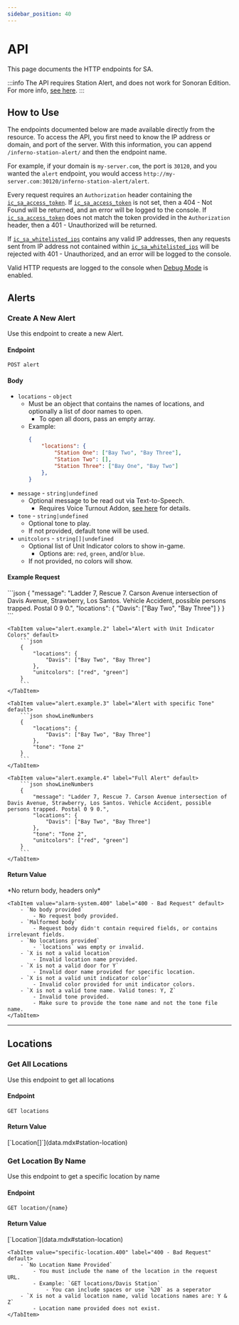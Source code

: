 ```yaml
---
sidebar_position: 40
---
```



# API

This page documents the HTTP endpoints for SA.

:::info
The API requires Station Alert, and does not work for Sonoran Edition.
For more info, [see here](../../index.md#available-versions).
:::

## How to Use
The endpoints documented below are made available directly from the resource.
To access the API, you first need to know the IP address or domain, and port of the server.
With this information, you can append `/inferno-station-alert/` and then the endpoint name.

For example, if your domain is `my-server.com`, the port is `30120`, and you wanted the `alert` endpoint, you would access `http://my-server.com:30120/inferno-station-alert/alert`.

Every request requires an `Authorization` header containing the [`ic_sa_access_token`](../config.md#http-access-token). If [`ic_sa_access_token`](../config.md#http-access-token) is not set, then a 404 - Not Found will be returned, and an error will be logged to the console. If [`ic_sa_access_token`](../config.md#http-access-token) does not match the token provided in the `Authorization` header, then a 401 - Unauthorized will be returned.

If [`ic_sa_whitelisted_ips`](../config.md#api-whitelist) contains any valid IP addresses, then any requests sent from IP address not contained within [`ic_sa_whitelisted_ips`](../config.md#api-whitelist) will be rejected with 401 - Unauthorized, and an error will be logged to the console.

Valid HTTP requests are logged to the console when [Debug Mode](../config.md#debug) is enabled.

## Alerts

### Create A New Alert
Use this endpoint to create a new Alert.

#### Endpoint
```
POST alert
```
#### Body

- `locations` - `object`
	- Must be an object that contains the names of locations, and optionally a list of door names to open.
		- To open all doors, pass an empty array.
	- Example:
		```json
		{
			"locations": {
				"Station One": ["Bay Two", "Bay Three"],
				"Station Two": [],
				"Station Three": ["Bay One", "Bay Two"]
			},
		}
		```
- `message` - `string|undefined`
	- Optional message to be read out via Text-to-Speech.
		- Requires Voice Turnout Addon, [see here](../config.md#voice-turnout-addon-values-explained) for details.
- `tone` - `string|undefined`
	- Optional tone to play.
	- If not provided, default tone will be used.
- `unitcolors` - `string[]|undefined`
	- Optional list of Unit Indicator colors to show in-game.
		- Options are: `red`, `green`, and/or `blue`.
	- If not provided, no colors will show.

#### Example Request
<Tabs>
	<TabItem value="alert.example.1" label="Alert with Message" default>
		```json
		{
			"message": "Ladder 7, Rescue 7. Carson Avenue intersection of Davis Avenue, Strawberry, Los Santos. Vehicle Accident, possible persons trapped. Postal 0 9 0.",
			"locations": {
				"Davis": ["Bay Two", "Bay Three"]
			}
		}
		```
	</TabItem>

	<TabItem value="alert.example.2" label="Alert with Unit Indicator Colors" default>
		```json
		{
			"locations": {
				"Davis": ["Bay Two", "Bay Three"]
			},
			"unitcolors": ["red", "green"]
		}
		```
	</TabItem>

	<TabItem value="alert.example.3" label="Alert with specific Tone" default>
		```json showLineNumbers
		{
			"locations": {
				"Davis": ["Bay Two", "Bay Three"]
			},
			"tone": "Tone 2"
		}
		```
	</TabItem>

	<TabItem value="alert.example.4" label="Full Alert" default>
		```json showLineNumbers
		{
			"message": "Ladder 7, Rescue 7. Carson Avenue intersection of Davis Avenue, Strawberry, Los Santos. Vehicle Accident, possible persons trapped. Postal 0 9 0.",
			"locations": {
				"Davis": ["Bay Two", "Bay Three"]
			},
			"tone": "Tone 2",
			"unitcolors": ["red", "green"]
		}
		```
	</TabItem>
</Tabs>

#### Return Value
<Tabs>
	<TabItem value="alarm-system.200" label="200 - OK" default>
		<p>*No return body, headers only*</p>
	</TabItem>

	<TabItem value="alarm-system.400" label="400 - Bad Request" default>
		- `No body provided`
			- No request body provided.
		- `Malformed body`
			- Request body didn't contain required fields, or contains irrelevant fields.
		- `No locations provided`
			- `locations` was empty or invalid.
		- `X is not a valid location`
			- Invalid location name provided.
		- `X is not a valid door for Y`
			- Invalid door name provided for specific location.
		- `X is not a valid unit indicator color`
			- Invalid color provided for unit indicator colors.
		- `X is not a valid tone name. Valid tones: Y, Z`
			- Invalid tone provided.
			- Make sure to provide the tone name and not the tone file name.
	</TabItem>
</Tabs>

***

## Locations

### Get All Locations
Use this endpoint to get all locations

#### Endpoint
```
GET locations
```

#### Return Value
<Tabs>
	<TabItem value="all-locations.200" label="200 - OK" default>
		<p>[`Location[]`](data.mdx#station-location)</p>
	</TabItem>
</Tabs>

### Get Location By Name
Use this endpoint to get a specific location by name

#### Endpoint
```
GET location/{name}
```

#### Return Value
<Tabs>
	<TabItem value="specific-location.200" label="200 - OK" default>
		<p>[`Location`](data.mdx#station-location)</p>
	</TabItem>

	<TabItem value="specific-location.400" label="400 - Bad Request" default>
		- `No Location Name Provided`
			- You must include the name of the location in the request URL.
			- Example: `GET locations/Davis Station`
				- You can include spaces or use `%20` as a seperator
		- `X is not a valid location name, valid locations names are: Y & Z`
			- Location name provided does not exist.
	</TabItem>
</Tabs>

